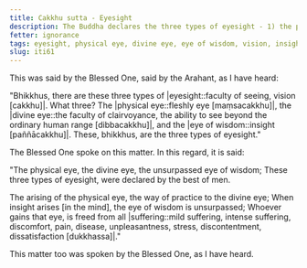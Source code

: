 ```yaml
---
title: Cakkhu sutta - Eyesight
description: The Buddha declares the three types of eyesight - 1) the physical eye, 2) the divine eye, and 3) the eye of wisdom. The eye of wisdom is unsurpassed.
fetter: ignorance
tags: eyesight, physical eye, divine eye, eye of wisdom, vision, insight, iti, iti50-99
slug: iti61
---
```


This was said by the Blessed One, said by the Arahant, as I have heard:

"Bhikkhus, there are these three types of |eyesight::faculty of seeing, vision [cakkhu]|. What three? The |physical eye::fleshly eye [maṃsacakkhu]|, the |divine eye::the faculty of clairvoyance, the ability to see beyond the ordinary human range [dibbacakkhu]|, and the |eye of wisdom::insight [paññācakkhu]|. These, bhikkhus, are the three types of eyesight."

The Blessed One spoke on this matter. In this regard, it is said:

"The physical eye, the divine eye,
the unsurpassed eye of wisdom;
These three types of eyesight,
were declared by the best of men.

The arising of the physical eye,
the way of practice to the divine eye;
When insight arises [in the mind],
the eye of wisdom is unsurpassed;
Whoever gains that eye,
is freed from all |suffering::mild suffering, intense suffering, discomfort, pain, disease, unpleasantness, stress, discontentment, dissatisfaction [dukkhassa]|."

This matter too was spoken by the Blessed One, as I have heard.